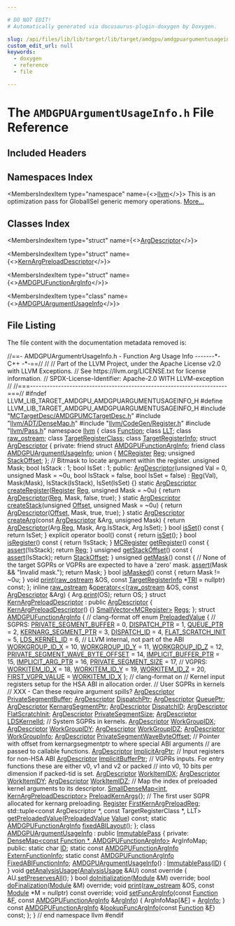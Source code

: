 ```yaml
---

# DO NOT EDIT!
# Automatically generated via docusaurus-plugin-doxygen by Doxygen.

slug: /api/files/lib/lib/target/lib/target/amdgpu/amdgpuargumentusageinfo-h
custom_edit_url: null
keywords:
  - doxygen
  - reference
  - file

---
```





# The `AMDGPUArgumentUsageInfo.h` File Reference

<DoxygenPage pluginConfig={pluginConfig}>



## Included Headers

<IncludesList>
<IncludesListItem
  filePath="MCTargetDesc/AMDGPUMCTargetDesc.h"
  permalink="/docs/api/files/lib/lib/target/lib/target/amdgpu/lib/target/amdgpu/mctargetdesc/amdgpumctargetdesc-h"
  isLocal="true" />
<IncludesListItem
  filePath="llvm/ADT/DenseMap.h"
  permalink="/docs/api/files/include/include/llvm/include/llvm/adt/densemap-h"
  isLocal="true" />
<IncludesListItem
  filePath="llvm/CodeGen/Register.h"
  permalink="/docs/api/files/include/include/llvm/include/llvm/codegen/register-h"
  isLocal="true" />
<IncludesListItem
  filePath="llvm/Pass.h"
  permalink="/docs/api/files/include/include/llvm/pass-h"
  isLocal="true" />
</IncludesList>

## Namespaces Index

<MembersIndex>

<MembersIndexItem
  type="namespace"
  name={<><a href="/docs/api/namespaces/llvm">llvm</a></>}>
This is an optimization pass for GlobalISel generic memory operations. <a href="/docs/api/namespaces/llvm/#details">More...</a>
</MembersIndexItem>

</MembersIndex>

## Classes Index

<MembersIndex>

<MembersIndexItem
  type="struct"
  name={<><a href="/docs/api/structs/llvm/argdescriptor">ArgDescriptor</a></>}>
</MembersIndexItem>

<MembersIndexItem
  type="struct"
  name={<><a href="/docs/api/structs/llvm/kernargpreloaddescriptor">KernArgPreloadDescriptor</a></>}>
</MembersIndexItem>

<MembersIndexItem
  type="struct"
  name={<><a href="/docs/api/structs/llvm/amdgpufunctionarginfo">AMDGPUFunctionArgInfo</a></>}>
</MembersIndexItem>

<MembersIndexItem
  type="class"
  name={<><a href="/docs/api/classes/llvm/amdgpuargumentusageinfo">AMDGPUArgumentUsageInfo</a></>}>
</MembersIndexItem>

</MembersIndex>


## File Listing

The file content with the documentation metadata removed is:

<ProgramListing>

<Link id="l00001" /><CodeLine lineNumber="1"><Highlight kind="comment">//==- AMDGPUArgumentrUsageInfo.h - Function Arg Usage Info -------&#42;- C++ -&#42;-==//</Highlight><Highlight kind="normal"></Highlight></CodeLine>
<Link id="l00002" /><CodeLine lineNumber="2"><Highlight kind="normal"></Highlight><Highlight kind="comment">//</Highlight><Highlight kind="normal"></Highlight></CodeLine>
<Link id="l00003" /><CodeLine lineNumber="3"><Highlight kind="normal"></Highlight><Highlight kind="comment">// Part of the LLVM Project, under the Apache License v2.0 with LLVM Exceptions.</Highlight><Highlight kind="normal"></Highlight></CodeLine>
<Link id="l00004" /><CodeLine lineNumber="4"><Highlight kind="normal"></Highlight><Highlight kind="comment">// See https://llvm.org/LICENSE.txt for license information.</Highlight><Highlight kind="normal"></Highlight></CodeLine>
<Link id="l00005" /><CodeLine lineNumber="5"><Highlight kind="normal"></Highlight><Highlight kind="comment">// SPDX-License-Identifier: Apache-2.0 WITH LLVM-exception</Highlight><Highlight kind="normal"></Highlight></CodeLine>
<Link id="l00006" /><CodeLine lineNumber="6"><Highlight kind="normal"></Highlight><Highlight kind="comment">//</Highlight><Highlight kind="normal"></Highlight></CodeLine>
<Link id="l00007" /><CodeLine lineNumber="7"><Highlight kind="normal"></Highlight><Highlight kind="comment">//===----------------------------------------------------------------------===//</Highlight><Highlight kind="normal"></Highlight></CodeLine>
<Link id="l00008" /><CodeLine lineNumber="8"><Highlight kind="normal"></Highlight></CodeLine>
<Link id="l00009" /><CodeLine lineNumber="9"><Highlight kind="normal"></Highlight><Highlight kind="preprocessor">#ifndef LLVM&#95;LIB&#95;TARGET&#95;AMDGPU&#95;AMDGPUARGUMENTUSAGEINFO&#95;H</Highlight><Highlight kind="normal"></Highlight></CodeLine>
<Link id="l00010" /><CodeLine lineNumber="10"><Highlight kind="normal"></Highlight><Highlight kind="preprocessor">#define LLVM&#95;LIB&#95;TARGET&#95;AMDGPU&#95;AMDGPUARGUMENTUSAGEINFO&#95;H</Highlight><Highlight kind="normal"></Highlight></CodeLine>
<Link id="l00011" /><CodeLine lineNumber="11"><Highlight kind="normal"></Highlight></CodeLine>
<Link id="l00012" /><CodeLine lineNumber="12"><Highlight kind="normal"></Highlight><Highlight kind="preprocessor">#include &quot;<a href="/docs/api/files/lib/lib/target/lib/target/amdgpu/lib/target/amdgpu/mctargetdesc/amdgpumctargetdesc-h">MCTargetDesc/AMDGPUMCTargetDesc.h</a>&quot;</Highlight><Highlight kind="normal"></Highlight></CodeLine>
<Link id="l00013" /><CodeLine lineNumber="13"><Highlight kind="normal"></Highlight><Highlight kind="preprocessor">#include &quot;<a href="/docs/api/files/include/include/llvm/include/llvm/adt/densemap-h">llvm/ADT/DenseMap.h</a>&quot;</Highlight><Highlight kind="normal"></Highlight></CodeLine>
<Link id="l00014" /><CodeLine lineNumber="14"><Highlight kind="normal"></Highlight><Highlight kind="preprocessor">#include &quot;<a href="/docs/api/files/include/include/llvm/include/llvm/codegen/register-h">llvm/CodeGen/Register.h</a>&quot;</Highlight><Highlight kind="normal"></Highlight></CodeLine>
<Link id="l00015" /><CodeLine lineNumber="15"><Highlight kind="normal"></Highlight><Highlight kind="preprocessor">#include &quot;<a href="/docs/api/files/include/include/llvm/pass-h">llvm/Pass.h</a>&quot;</Highlight><Highlight kind="normal"></Highlight></CodeLine>
<Link id="l00016" /><CodeLine lineNumber="16"><Highlight kind="normal"></Highlight></CodeLine>
<Link id="l00017" /><CodeLine lineNumber="17"><Highlight kind="normal"></Highlight><Highlight kind="keyword">namespace </Highlight><Highlight kind="normal"><a href="/docs/api/namespaces/llvm">llvm</a> &#123;</Highlight></CodeLine>
<Link id="l00018" /><CodeLine lineNumber="18"><Highlight kind="normal"></Highlight></CodeLine>
<Link id="l00019" /><CodeLine lineNumber="19"><Highlight kind="normal"></Highlight><Highlight kind="keyword">class </Highlight><Highlight kind="normal"><a href="/docs/api/classes/llvm/function">Function</a>;</Highlight></CodeLine>
<Link id="l00020" /><CodeLine lineNumber="20"><Highlight kind="normal"></Highlight><Highlight kind="keyword">class </Highlight><Highlight kind="normal"><a href="/docs/api/classes/llvm/llt">LLT</a>;</Highlight></CodeLine>
<Link id="l00021" /><CodeLine lineNumber="21"><Highlight kind="normal"></Highlight><Highlight kind="keyword">class </Highlight><Highlight kind="normal"><a href="/docs/api/classes/llvm/raw-ostream">raw&#95;ostream</a>;</Highlight></CodeLine>
<Link id="l00022" /><CodeLine lineNumber="22"><Highlight kind="normal"></Highlight><Highlight kind="keyword">class </Highlight><Highlight kind="normal"><a href="/docs/api/classes/llvm/targetregisterclass">TargetRegisterClass</a>;</Highlight></CodeLine>
<Link id="l00023" /><CodeLine lineNumber="23"><Highlight kind="normal"></Highlight><Highlight kind="keyword">class </Highlight><Highlight kind="normal"><a href="/docs/api/classes/llvm/targetregisterinfo">TargetRegisterInfo</a>;</Highlight></CodeLine>
<Link id="l00024" /><CodeLine lineNumber="24"><Highlight kind="normal"></Highlight></CodeLine>
<Link id="l00025" /><CodeLine lineNumber="25" lineLink="/docs/api/structs/llvm/argdescriptor"><Highlight kind="normal"></Highlight><Highlight kind="keyword">struct </Highlight><Highlight kind="normal"><a href="/docs/api/structs/llvm/argdescriptor/#af8187cceb10a89808f79bbf15136df5d">ArgDescriptor</a> &#123;</Highlight></CodeLine>
<Link id="l00026" /><CodeLine lineNumber="26"><Highlight kind="normal"></Highlight><Highlight kind="keyword">private</Highlight><Highlight kind="normal">:</Highlight></CodeLine>
<Link id="l00027" /><CodeLine lineNumber="27" lineLink="/docs/api/structs/llvm/argdescriptor/#a1fa30b3771a6fa6e61ee2ddef996c943"><Highlight kind="normal">  </Highlight><Highlight kind="keyword">friend</Highlight><Highlight kind="normal"> </Highlight><Highlight kind="keyword">struct </Highlight><Highlight kind="normal"><a href="/docs/api/structs/llvm/argdescriptor/#a1fa30b3771a6fa6e61ee2ddef996c943">AMDGPUFunctionArgInfo</a>;</Highlight></CodeLine>
<Link id="l00028" /><CodeLine lineNumber="28" lineLink="/docs/api/structs/llvm/argdescriptor/#a9372aacf8826c6530439c62695398383"><Highlight kind="normal">  </Highlight><Highlight kind="keyword">friend</Highlight><Highlight kind="normal"> </Highlight><Highlight kind="keyword">class </Highlight><Highlight kind="normal"><a href="/docs/api/structs/llvm/argdescriptor/#a9372aacf8826c6530439c62695398383">AMDGPUArgumentUsageInfo</a>;</Highlight></CodeLine>
<Link id="l00029" /><CodeLine lineNumber="29"><Highlight kind="normal"></Highlight></CodeLine>
<Link id="l00030" /><CodeLine lineNumber="30"><Highlight kind="normal">  </Highlight><Highlight kind="keyword">union </Highlight><Highlight kind="normal">&#123;</Highlight></CodeLine>
<Link id="l00031" /><CodeLine lineNumber="31" lineLink="/docs/api/structs/llvm/argdescriptor/#a54655386a49ce4e122c806d11156bf85"><Highlight kind="normal">    <a href="/docs/api/classes/llvm/mcregister">MCRegister</a> <a href="/docs/api/structs/llvm/argdescriptor/#a54655386a49ce4e122c806d11156bf85">Reg</a>;</Highlight></CodeLine>
<Link id="l00032" /><CodeLine lineNumber="32" lineLink="/docs/api/structs/llvm/argdescriptor/#ab3eea14feb0c5674b5d437c67284fc0b"><Highlight kind="normal">    </Highlight><Highlight kind="keywordtype">unsigned</Highlight><Highlight kind="normal"> <a href="/docs/api/structs/llvm/argdescriptor/#ab3eea14feb0c5674b5d437c67284fc0b">StackOffset</a>;</Highlight></CodeLine>
<Link id="l00033" /><CodeLine lineNumber="33"><Highlight kind="normal">  &#125;;</Highlight></CodeLine>
<Link id="l00034" /><CodeLine lineNumber="34"><Highlight kind="normal"></Highlight></CodeLine>
<Link id="l00035" /><CodeLine lineNumber="35"><Highlight kind="normal">  </Highlight><Highlight kind="comment">// Bitmask to locate argument within the register.</Highlight><Highlight kind="normal"></Highlight></CodeLine>
<Link id="l00036" /><CodeLine lineNumber="36"><Highlight kind="normal">  </Highlight><Highlight kind="keywordtype">unsigned</Highlight><Highlight kind="normal"> Mask;</Highlight></CodeLine>
<Link id="l00037" /><CodeLine lineNumber="37"><Highlight kind="normal"></Highlight></CodeLine>
<Link id="l00038" /><CodeLine lineNumber="38"><Highlight kind="normal">  </Highlight><Highlight kind="keywordtype">bool</Highlight><Highlight kind="normal"> IsStack : 1;</Highlight></CodeLine>
<Link id="l00039" /><CodeLine lineNumber="39"><Highlight kind="normal">  </Highlight><Highlight kind="keywordtype">bool</Highlight><Highlight kind="normal"> IsSet : 1;</Highlight></CodeLine>
<Link id="l00040" /><CodeLine lineNumber="40"><Highlight kind="normal"></Highlight></CodeLine>
<Link id="l00041" /><CodeLine lineNumber="41"><Highlight kind="normal"></Highlight><Highlight kind="keyword">public</Highlight><Highlight kind="normal">:</Highlight></CodeLine>
<Link id="l00042" /><CodeLine lineNumber="42" lineLink="/docs/api/structs/llvm/argdescriptor/#af8187cceb10a89808f79bbf15136df5d"><Highlight kind="normal">  <a href="/docs/api/structs/llvm/argdescriptor/#af8187cceb10a89808f79bbf15136df5d">ArgDescriptor</a>(</Highlight><Highlight kind="keywordtype">unsigned</Highlight><Highlight kind="normal"> Val = 0, </Highlight><Highlight kind="keywordtype">unsigned</Highlight><Highlight kind="normal"> Mask = ~0u, </Highlight><Highlight kind="keywordtype">bool</Highlight><Highlight kind="normal"> IsStack = </Highlight><Highlight kind="keyword">false</Highlight><Highlight kind="normal">,</Highlight></CodeLine>
<Link id="l00043" /><CodeLine lineNumber="43"><Highlight kind="normal">                </Highlight><Highlight kind="keywordtype">bool</Highlight><Highlight kind="normal"> IsSet = </Highlight><Highlight kind="keyword">false</Highlight><Highlight kind="normal">)</Highlight></CodeLine>
<Link id="l00044" /><CodeLine lineNumber="44"><Highlight kind="normal">      : <a href="/docs/api/structs/llvm/argdescriptor/#a54655386a49ce4e122c806d11156bf85">Reg</a>(Val), Mask(Mask), IsStack(IsStack), IsSet(IsSet) &#123;&#125;</Highlight></CodeLine>
<Link id="l00045" /><CodeLine lineNumber="45"><Highlight kind="normal"></Highlight></CodeLine>
<Link id="l00046" /><CodeLine lineNumber="46" lineLink="/docs/api/structs/llvm/argdescriptor/#ab80da72ac9122b5c4e4a0a2cfaa25d9e"><Highlight kind="normal">  </Highlight><Highlight kind="keyword">static</Highlight><Highlight kind="normal"> <a href="/docs/api/structs/llvm/argdescriptor/#af8187cceb10a89808f79bbf15136df5d">ArgDescriptor</a> <a href="/docs/api/structs/llvm/argdescriptor/#ab80da72ac9122b5c4e4a0a2cfaa25d9e">createRegister</a>(<a href="/docs/api/classes/llvm/register">Register</a> <a href="/docs/api/structs/llvm/argdescriptor/#a54655386a49ce4e122c806d11156bf85">Reg</a>, </Highlight><Highlight kind="keywordtype">unsigned</Highlight><Highlight kind="normal"> Mask = ~0u) &#123;</Highlight></CodeLine>
<Link id="l00047" /><CodeLine lineNumber="47"><Highlight kind="normal">    </Highlight><Highlight kind="keywordflow">return</Highlight><Highlight kind="normal"> <a href="/docs/api/structs/llvm/argdescriptor/#af8187cceb10a89808f79bbf15136df5d">ArgDescriptor</a>(<a href="/docs/api/structs/llvm/argdescriptor/#a54655386a49ce4e122c806d11156bf85">Reg</a>, Mask, </Highlight><Highlight kind="keyword">false</Highlight><Highlight kind="normal">, </Highlight><Highlight kind="keyword">true</Highlight><Highlight kind="normal">);</Highlight></CodeLine>
<Link id="l00048" /><CodeLine lineNumber="48"><Highlight kind="normal">  &#125;</Highlight></CodeLine>
<Link id="l00049" /><CodeLine lineNumber="49"><Highlight kind="normal"></Highlight></CodeLine>
<Link id="l00050" /><CodeLine lineNumber="50" lineLink="/docs/api/structs/llvm/argdescriptor/#a2b90780a92bdcaed0a47e50d86ec6e6b"><Highlight kind="normal">  </Highlight><Highlight kind="keyword">static</Highlight><Highlight kind="normal"> <a href="/docs/api/structs/llvm/argdescriptor/#af8187cceb10a89808f79bbf15136df5d">ArgDescriptor</a> <a href="/docs/api/structs/llvm/argdescriptor/#a2b90780a92bdcaed0a47e50d86ec6e6b">createStack</a>(</Highlight><Highlight kind="keywordtype">unsigned</Highlight><Highlight kind="normal"> <a href="/docs/api/namespaces/llvm/#a05f5b9a11bdcc5feba62899f95dcf878a3134224cba2545bc57954d3b072aebb4">Offset</a>, </Highlight><Highlight kind="keywordtype">unsigned</Highlight><Highlight kind="normal"> Mask = ~0u) &#123;</Highlight></CodeLine>
<Link id="l00051" /><CodeLine lineNumber="51"><Highlight kind="normal">    </Highlight><Highlight kind="keywordflow">return</Highlight><Highlight kind="normal"> <a href="/docs/api/structs/llvm/argdescriptor/#af8187cceb10a89808f79bbf15136df5d">ArgDescriptor</a>(<a href="/docs/api/namespaces/llvm/#a05f5b9a11bdcc5feba62899f95dcf878a3134224cba2545bc57954d3b072aebb4">Offset</a>, Mask, </Highlight><Highlight kind="keyword">true</Highlight><Highlight kind="normal">, </Highlight><Highlight kind="keyword">true</Highlight><Highlight kind="normal">);</Highlight></CodeLine>
<Link id="l00052" /><CodeLine lineNumber="52"><Highlight kind="normal">  &#125;</Highlight></CodeLine>
<Link id="l00053" /><CodeLine lineNumber="53"><Highlight kind="normal"></Highlight></CodeLine>
<Link id="l00054" /><CodeLine lineNumber="54" lineLink="/docs/api/structs/llvm/argdescriptor/#a5ba9ffd4c829c39d10d780ebd8c55ed9"><Highlight kind="normal">  </Highlight><Highlight kind="keyword">static</Highlight><Highlight kind="normal"> <a href="/docs/api/structs/llvm/argdescriptor/#af8187cceb10a89808f79bbf15136df5d">ArgDescriptor</a> <a href="/docs/api/structs/llvm/argdescriptor/#a5ba9ffd4c829c39d10d780ebd8c55ed9">createArg</a>(</Highlight><Highlight kind="keyword">const</Highlight><Highlight kind="normal"> <a href="/docs/api/structs/llvm/argdescriptor/#af8187cceb10a89808f79bbf15136df5d">ArgDescriptor</a> &amp;Arg, </Highlight><Highlight kind="keywordtype">unsigned</Highlight><Highlight kind="normal"> Mask) &#123;</Highlight></CodeLine>
<Link id="l00055" /><CodeLine lineNumber="55"><Highlight kind="normal">    </Highlight><Highlight kind="keywordflow">return</Highlight><Highlight kind="normal"> <a href="/docs/api/structs/llvm/argdescriptor/#af8187cceb10a89808f79bbf15136df5d">ArgDescriptor</a>(Arg.<a href="/docs/api/structs/llvm/argdescriptor/#a54655386a49ce4e122c806d11156bf85">Reg</a>, Mask, Arg.IsStack, Arg.IsSet);</Highlight></CodeLine>
<Link id="l00056" /><CodeLine lineNumber="56"><Highlight kind="normal">  &#125;</Highlight></CodeLine>
<Link id="l00057" /><CodeLine lineNumber="57"><Highlight kind="normal"></Highlight></CodeLine>
<Link id="l00058" /><CodeLine lineNumber="58" lineLink="/docs/api/structs/llvm/argdescriptor/#ab23237108d60cd63ae0772d377c6adf4"><Highlight kind="normal">  </Highlight><Highlight kind="keywordtype">bool</Highlight><Highlight kind="normal"> <a href="/docs/api/structs/llvm/argdescriptor/#ab23237108d60cd63ae0772d377c6adf4">isSet</a>()</Highlight><Highlight kind="keyword"> const </Highlight><Highlight kind="normal">&#123;</Highlight></CodeLine>
<Link id="l00059" /><CodeLine lineNumber="59"><Highlight kind="normal">    </Highlight><Highlight kind="keywordflow">return</Highlight><Highlight kind="normal"> IsSet;</Highlight></CodeLine>
<Link id="l00060" /><CodeLine lineNumber="60"><Highlight kind="normal">  &#125;</Highlight></CodeLine>
<Link id="l00061" /><CodeLine lineNumber="61"><Highlight kind="normal"></Highlight></CodeLine>
<Link id="l00062" /><CodeLine lineNumber="62" lineLink="/docs/api/structs/llvm/argdescriptor/#affbc06542a43694e5f1b9395247aeb76"><Highlight kind="normal">  </Highlight><Highlight kind="keyword">explicit</Highlight><Highlight kind="normal"> </Highlight><Highlight kind="keyword">operator</Highlight><Highlight kind="normal"> bool()</Highlight><Highlight kind="keyword"> const </Highlight><Highlight kind="normal">&#123;</Highlight></CodeLine>
<Link id="l00063" /><CodeLine lineNumber="63"><Highlight kind="normal">    </Highlight><Highlight kind="keywordflow">return</Highlight><Highlight kind="normal"> <a href="/docs/api/structs/llvm/argdescriptor/#ab23237108d60cd63ae0772d377c6adf4">isSet</a>();</Highlight></CodeLine>
<Link id="l00064" /><CodeLine lineNumber="64"><Highlight kind="normal">  &#125;</Highlight></CodeLine>
<Link id="l00065" /><CodeLine lineNumber="65"><Highlight kind="normal"></Highlight></CodeLine>
<Link id="l00066" /><CodeLine lineNumber="66" lineLink="/docs/api/structs/llvm/argdescriptor/#a523f3df17ae0b64f7d35d4caad3a54cc"><Highlight kind="normal">  </Highlight><Highlight kind="keywordtype">bool</Highlight><Highlight kind="normal"> <a href="/docs/api/structs/llvm/argdescriptor/#a523f3df17ae0b64f7d35d4caad3a54cc">isRegister</a>()</Highlight><Highlight kind="keyword"> const </Highlight><Highlight kind="normal">&#123;</Highlight></CodeLine>
<Link id="l00067" /><CodeLine lineNumber="67"><Highlight kind="normal">    </Highlight><Highlight kind="keywordflow">return</Highlight><Highlight kind="normal"> !IsStack;</Highlight></CodeLine>
<Link id="l00068" /><CodeLine lineNumber="68"><Highlight kind="normal">  &#125;</Highlight></CodeLine>
<Link id="l00069" /><CodeLine lineNumber="69"><Highlight kind="normal"></Highlight></CodeLine>
<Link id="l00070" /><CodeLine lineNumber="70" lineLink="/docs/api/structs/llvm/argdescriptor/#a2ee87af66bd7eee85e5a7baabe20afe3"><Highlight kind="normal">  <a href="/docs/api/classes/llvm/mcregister">MCRegister</a> <a href="/docs/api/structs/llvm/argdescriptor/#a2ee87af66bd7eee85e5a7baabe20afe3">getRegister</a>()</Highlight><Highlight kind="keyword"> const </Highlight><Highlight kind="normal">&#123;</Highlight></CodeLine>
<Link id="l00071" /><CodeLine lineNumber="71"><Highlight kind="normal">    <a href="/docs/api/files/lib/lib/target/lib/target/amdgpu/silowercontrolflow-cpp/#a4868c5d81c5ccc98c47aeab6244346a0">assert</a>(!IsStack);</Highlight></CodeLine>
<Link id="l00072" /><CodeLine lineNumber="72"><Highlight kind="normal">    </Highlight><Highlight kind="keywordflow">return</Highlight><Highlight kind="normal"> <a href="/docs/api/structs/llvm/argdescriptor/#a54655386a49ce4e122c806d11156bf85">Reg</a>;</Highlight></CodeLine>
<Link id="l00073" /><CodeLine lineNumber="73"><Highlight kind="normal">  &#125;</Highlight></CodeLine>
<Link id="l00074" /><CodeLine lineNumber="74"><Highlight kind="normal"></Highlight></CodeLine>
<Link id="l00075" /><CodeLine lineNumber="75" lineLink="/docs/api/structs/llvm/argdescriptor/#abbadb717106b06e0a4bd9555e53663d4"><Highlight kind="normal">  </Highlight><Highlight kind="keywordtype">unsigned</Highlight><Highlight kind="normal"> <a href="/docs/api/structs/llvm/argdescriptor/#abbadb717106b06e0a4bd9555e53663d4">getStackOffset</a>()</Highlight><Highlight kind="keyword"> const </Highlight><Highlight kind="normal">&#123;</Highlight></CodeLine>
<Link id="l00076" /><CodeLine lineNumber="76"><Highlight kind="normal">    <a href="/docs/api/files/lib/lib/target/lib/target/amdgpu/silowercontrolflow-cpp/#a4868c5d81c5ccc98c47aeab6244346a0">assert</a>(IsStack);</Highlight></CodeLine>
<Link id="l00077" /><CodeLine lineNumber="77"><Highlight kind="normal">    </Highlight><Highlight kind="keywordflow">return</Highlight><Highlight kind="normal"> <a href="/docs/api/structs/llvm/argdescriptor/#ab3eea14feb0c5674b5d437c67284fc0b">StackOffset</a>;</Highlight></CodeLine>
<Link id="l00078" /><CodeLine lineNumber="78"><Highlight kind="normal">  &#125;</Highlight></CodeLine>
<Link id="l00079" /><CodeLine lineNumber="79"><Highlight kind="normal"></Highlight></CodeLine>
<Link id="l00080" /><CodeLine lineNumber="80" lineLink="/docs/api/structs/llvm/argdescriptor/#aca6660bcd84fca6d680694ff0c78893d"><Highlight kind="normal">  </Highlight><Highlight kind="keywordtype">unsigned</Highlight><Highlight kind="normal"> <a href="/docs/api/structs/llvm/argdescriptor/#aca6660bcd84fca6d680694ff0c78893d">getMask</a>()</Highlight><Highlight kind="keyword"> const </Highlight><Highlight kind="normal">&#123;</Highlight></CodeLine>
<Link id="l00081" /><CodeLine lineNumber="81"><Highlight kind="normal">    </Highlight><Highlight kind="comment">// None of the target SGPRs or VGPRs are expected to have a &#39;zero&#39; mask.</Highlight><Highlight kind="normal"></Highlight></CodeLine>
<Link id="l00082" /><CodeLine lineNumber="82"><Highlight kind="normal">    <a href="/docs/api/files/lib/lib/target/lib/target/amdgpu/silowercontrolflow-cpp/#a4868c5d81c5ccc98c47aeab6244346a0">assert</a>(Mask &amp;&amp; </Highlight><Highlight kind="stringliteral">&quot;Invalid mask.&quot;</Highlight><Highlight kind="normal">);</Highlight></CodeLine>
<Link id="l00083" /><CodeLine lineNumber="83"><Highlight kind="normal">    </Highlight><Highlight kind="keywordflow">return</Highlight><Highlight kind="normal"> Mask;</Highlight></CodeLine>
<Link id="l00084" /><CodeLine lineNumber="84"><Highlight kind="normal">  &#125;</Highlight></CodeLine>
<Link id="l00085" /><CodeLine lineNumber="85"><Highlight kind="normal"></Highlight></CodeLine>
<Link id="l00086" /><CodeLine lineNumber="86" lineLink="/docs/api/structs/llvm/argdescriptor/#aa9bfb4bb223ce3b720ec0ff7260bce95"><Highlight kind="normal">  </Highlight><Highlight kind="keywordtype">bool</Highlight><Highlight kind="normal"> <a href="/docs/api/structs/llvm/argdescriptor/#aa9bfb4bb223ce3b720ec0ff7260bce95">isMasked</a>()</Highlight><Highlight kind="keyword"> const </Highlight><Highlight kind="normal">&#123;</Highlight></CodeLine>
<Link id="l00087" /><CodeLine lineNumber="87"><Highlight kind="normal">    </Highlight><Highlight kind="keywordflow">return</Highlight><Highlight kind="normal"> Mask != ~0u;</Highlight></CodeLine>
<Link id="l00088" /><CodeLine lineNumber="88"><Highlight kind="normal">  &#125;</Highlight></CodeLine>
<Link id="l00089" /><CodeLine lineNumber="89"><Highlight kind="normal"></Highlight></CodeLine>
<Link id="l00090" /><CodeLine lineNumber="90" lineLink="/docs/api/structs/llvm/argdescriptor/#a96a608070d394c15c847e9a52e250c1c"><Highlight kind="normal">  </Highlight><Highlight kind="keywordtype">void</Highlight><Highlight kind="normal"> <a href="/docs/api/structs/llvm/argdescriptor/#a96a608070d394c15c847e9a52e250c1c">print</a>(<a href="/docs/api/classes/llvm/raw-ostream">raw&#95;ostream</a> &amp;OS, </Highlight><Highlight kind="keyword">const</Highlight><Highlight kind="normal"> <a href="/docs/api/classes/llvm/targetregisterinfo">TargetRegisterInfo</a> &#42;<a href="/docs/api/files/lib/lib/codegen/machinesink-cpp/#a0f36ed1bc17fc1aa97fe291c439a0698">TRI</a> = </Highlight><Highlight kind="keyword">nullptr</Highlight><Highlight kind="normal">) </Highlight><Highlight kind="keyword">const</Highlight><Highlight kind="normal">;</Highlight></CodeLine>
<Link id="l00091" /><CodeLine lineNumber="91"><Highlight kind="normal">&#125;;</Highlight></CodeLine>
<Link id="l00092" /><CodeLine lineNumber="92"><Highlight kind="normal"></Highlight></CodeLine>
<Link id="l00093" /><CodeLine lineNumber="93" lineLink="/docs/api/namespaces/llvm/#a0113f6e52bacdee4ca7645ac1baf3ab8"><Highlight kind="normal"></Highlight><Highlight kind="keyword">inline</Highlight><Highlight kind="normal"> <a href="/docs/api/classes/llvm/raw-ostream">raw&#95;ostream</a> &amp;<a href="/docs/api/namespaces/llvm/#ab89f1db02887aa569176f0e29622eb47">operator&lt;&lt;</a>(<a href="/docs/api/classes/llvm/raw-ostream">raw&#95;ostream</a> &amp;OS, </Highlight><Highlight kind="keyword">const</Highlight><Highlight kind="normal"> <a href="/docs/api/structs/llvm/argdescriptor">ArgDescriptor</a> &amp;Arg) &#123;</Highlight></CodeLine>
<Link id="l00094" /><CodeLine lineNumber="94"><Highlight kind="normal">  Arg.<a href="/docs/api/structs/llvm/argdescriptor/#a96a608070d394c15c847e9a52e250c1c">print</a>(OS);</Highlight></CodeLine>
<Link id="l00095" /><CodeLine lineNumber="95"><Highlight kind="normal">  </Highlight><Highlight kind="keywordflow">return</Highlight><Highlight kind="normal"> OS;</Highlight></CodeLine>
<Link id="l00096" /><CodeLine lineNumber="96"><Highlight kind="normal">&#125;</Highlight></CodeLine>
<Link id="l00097" /><CodeLine lineNumber="97"><Highlight kind="normal"></Highlight></CodeLine>
<Link id="l00098" /><CodeLine lineNumber="98" lineLink="/docs/api/structs/llvm/kernargpreloaddescriptor"><Highlight kind="normal"></Highlight><Highlight kind="keyword">struct </Highlight><Highlight kind="normal"><a href="/docs/api/structs/llvm/kernargpreloaddescriptor/#a39cdc0f7a8ea8b8339a0e6228680bc6c">KernArgPreloadDescriptor</a> : </Highlight><Highlight kind="keyword">public</Highlight><Highlight kind="normal"> <a href="/docs/api/structs/llvm/argdescriptor/#af8187cceb10a89808f79bbf15136df5d">ArgDescriptor</a> &#123;</Highlight></CodeLine>
<Link id="l00099" /><CodeLine lineNumber="99" lineLink="/docs/api/structs/llvm/kernargpreloaddescriptor/#a39cdc0f7a8ea8b8339a0e6228680bc6c"><Highlight kind="normal">  <a href="/docs/api/structs/llvm/kernargpreloaddescriptor/#a39cdc0f7a8ea8b8339a0e6228680bc6c">KernArgPreloadDescriptor</a>() &#123;&#125;</Highlight></CodeLine>
<Link id="l00100" /><CodeLine lineNumber="100" lineLink="/docs/api/structs/llvm/kernargpreloaddescriptor/#ad57de3bf96e1858648acf2d6bac4e850"><Highlight kind="normal">  <a href="/docs/api/classes/llvm/smallvector">SmallVector&lt;MCRegister&gt;</a> <a href="/docs/api/structs/llvm/kernargpreloaddescriptor/#ad57de3bf96e1858648acf2d6bac4e850">Regs</a>;</Highlight></CodeLine>
<Link id="l00101" /><CodeLine lineNumber="101"><Highlight kind="normal">&#125;;</Highlight></CodeLine>
<Link id="l00102" /><CodeLine lineNumber="102"><Highlight kind="normal"></Highlight></CodeLine>
<Link id="l00103" /><CodeLine lineNumber="103" lineLink="/docs/api/structs/llvm/amdgpufunctionarginfo"><Highlight kind="normal"></Highlight><Highlight kind="keyword">struct </Highlight><Highlight kind="normal"><a href="/docs/api/structs/llvm/amdgpufunctionarginfo">AMDGPUFunctionArgInfo</a> &#123;</Highlight></CodeLine>
<Link id="l00104" /><CodeLine lineNumber="104"><Highlight kind="normal">  </Highlight><Highlight kind="comment">// clang-format off</Highlight><Highlight kind="normal"></Highlight></CodeLine>
<Link id="l00105" /><CodeLine lineNumber="105" lineLink="/docs/api/structs/llvm/amdgpufunctionarginfo/#a0e789059bf7f286b7f6bc75b43aac98b"><Highlight kind="normal">  </Highlight><Highlight kind="keyword">enum</Highlight><Highlight kind="normal"> <a href="/docs/api/structs/llvm/amdgpufunctionarginfo/#a0e789059bf7f286b7f6bc75b43aac98b">PreloadedValue</a> &#123;</Highlight></CodeLine>
<Link id="l00106" /><CodeLine lineNumber="106"><Highlight kind="normal">    </Highlight><Highlight kind="comment">// SGPRS:</Highlight><Highlight kind="normal"></Highlight></CodeLine>
<Link id="l00107" /><CodeLine lineNumber="107" lineLink="/docs/api/structs/llvm/amdgpufunctionarginfo/#a0e789059bf7f286b7f6bc75b43aac98ba990374da2e8488b7c90d6240e1ae4221"><Highlight kind="normal">    <a href="/docs/api/structs/llvm/amdgpufunctionarginfo/#a0e789059bf7f286b7f6bc75b43aac98ba990374da2e8488b7c90d6240e1ae4221">PRIVATE&#95;SEGMENT&#95;BUFFER</a> = 0,</Highlight></CodeLine>
<Link id="l00108" /><CodeLine lineNumber="108" lineLink="/docs/api/structs/llvm/amdgpufunctionarginfo/#a0e789059bf7f286b7f6bc75b43aac98bac637a232c5c5f79fa806ae4958a1ff2a"><Highlight kind="normal">    <a href="/docs/api/structs/llvm/amdgpufunctionarginfo/#a0e789059bf7f286b7f6bc75b43aac98bac637a232c5c5f79fa806ae4958a1ff2a">DISPATCH&#95;PTR</a>        =  1,</Highlight></CodeLine>
<Link id="l00109" /><CodeLine lineNumber="109" lineLink="/docs/api/structs/llvm/amdgpufunctionarginfo/#a0e789059bf7f286b7f6bc75b43aac98ba32b5333e2f708d7eeb05c12e415b8fd4"><Highlight kind="normal">    <a href="/docs/api/structs/llvm/amdgpufunctionarginfo/#a0e789059bf7f286b7f6bc75b43aac98ba32b5333e2f708d7eeb05c12e415b8fd4">QUEUE&#95;PTR</a>           =  2,</Highlight></CodeLine>
<Link id="l00110" /><CodeLine lineNumber="110" lineLink="/docs/api/structs/llvm/amdgpufunctionarginfo/#a0e789059bf7f286b7f6bc75b43aac98baf32f3fd30ae548866dc7e45092dd90b9"><Highlight kind="normal">    <a href="/docs/api/structs/llvm/amdgpufunctionarginfo/#a0e789059bf7f286b7f6bc75b43aac98baf32f3fd30ae548866dc7e45092dd90b9">KERNARG&#95;SEGMENT&#95;PTR</a> =  3,</Highlight></CodeLine>
<Link id="l00111" /><CodeLine lineNumber="111" lineLink="/docs/api/structs/llvm/amdgpufunctionarginfo/#a0e789059bf7f286b7f6bc75b43aac98bab51517a3febb0cdc35645334784ff805"><Highlight kind="normal">    <a href="/docs/api/structs/llvm/amdgpufunctionarginfo/#a0e789059bf7f286b7f6bc75b43aac98bab51517a3febb0cdc35645334784ff805">DISPATCH&#95;ID</a>         =  4,</Highlight></CodeLine>
<Link id="l00112" /><CodeLine lineNumber="112" lineLink="/docs/api/structs/llvm/amdgpufunctionarginfo/#a0e789059bf7f286b7f6bc75b43aac98ba7b4ae3d31a869dd6e77c67f6dc699af6"><Highlight kind="normal">    <a href="/docs/api/structs/llvm/amdgpufunctionarginfo/#a0e789059bf7f286b7f6bc75b43aac98ba7b4ae3d31a869dd6e77c67f6dc699af6">FLAT&#95;SCRATCH&#95;INIT</a>   =  5,</Highlight></CodeLine>
<Link id="l00113" /><CodeLine lineNumber="113" lineLink="/docs/api/structs/llvm/amdgpufunctionarginfo/#a0e789059bf7f286b7f6bc75b43aac98ba20d047732dd4b74606c9c63280727fa3"><Highlight kind="normal">    <a href="/docs/api/structs/llvm/amdgpufunctionarginfo/#a0e789059bf7f286b7f6bc75b43aac98ba20d047732dd4b74606c9c63280727fa3">LDS&#95;KERNEL&#95;ID</a>       =  6, </Highlight><Highlight kind="comment">// LLVM internal, not part of the ABI</Highlight><Highlight kind="normal"></Highlight></CodeLine>
<Link id="l00114" /><CodeLine lineNumber="114" lineLink="/docs/api/structs/llvm/amdgpufunctionarginfo/#a0e789059bf7f286b7f6bc75b43aac98bac8cd3961f0697f74c890c302ff8cd370"><Highlight kind="normal">    <a href="/docs/api/structs/llvm/amdgpufunctionarginfo/#a0e789059bf7f286b7f6bc75b43aac98bac8cd3961f0697f74c890c302ff8cd370">WORKGROUP&#95;ID&#95;X</a>      = 10,</Highlight></CodeLine>
<Link id="l00115" /><CodeLine lineNumber="115" lineLink="/docs/api/structs/llvm/amdgpufunctionarginfo/#a0e789059bf7f286b7f6bc75b43aac98ba9df85a25300bb504ac893643b387629b"><Highlight kind="normal">    <a href="/docs/api/structs/llvm/amdgpufunctionarginfo/#a0e789059bf7f286b7f6bc75b43aac98ba9df85a25300bb504ac893643b387629b">WORKGROUP&#95;ID&#95;Y</a>      = 11,</Highlight></CodeLine>
<Link id="l00116" /><CodeLine lineNumber="116" lineLink="/docs/api/structs/llvm/amdgpufunctionarginfo/#a0e789059bf7f286b7f6bc75b43aac98baf438f1c55b41dc280fcc1d3455a5c741"><Highlight kind="normal">    <a href="/docs/api/structs/llvm/amdgpufunctionarginfo/#a0e789059bf7f286b7f6bc75b43aac98baf438f1c55b41dc280fcc1d3455a5c741">WORKGROUP&#95;ID&#95;Z</a>      = 12,</Highlight></CodeLine>
<Link id="l00117" /><CodeLine lineNumber="117" lineLink="/docs/api/structs/llvm/amdgpufunctionarginfo/#a0e789059bf7f286b7f6bc75b43aac98ba7f015ffded1a159136f6691743e7aaaa"><Highlight kind="normal">    <a href="/docs/api/structs/llvm/amdgpufunctionarginfo/#a0e789059bf7f286b7f6bc75b43aac98ba7f015ffded1a159136f6691743e7aaaa">PRIVATE&#95;SEGMENT&#95;WAVE&#95;BYTE&#95;OFFSET</a> = 14,</Highlight></CodeLine>
<Link id="l00118" /><CodeLine lineNumber="118" lineLink="/docs/api/structs/llvm/amdgpufunctionarginfo/#a0e789059bf7f286b7f6bc75b43aac98bacc30be6da6e4621e76201b6ee1b7d2ac"><Highlight kind="normal">    <a href="/docs/api/structs/llvm/amdgpufunctionarginfo/#a0e789059bf7f286b7f6bc75b43aac98bacc30be6da6e4621e76201b6ee1b7d2ac">IMPLICIT&#95;BUFFER&#95;PTR</a> = 15,</Highlight></CodeLine>
<Link id="l00119" /><CodeLine lineNumber="119" lineLink="/docs/api/structs/llvm/amdgpufunctionarginfo/#a0e789059bf7f286b7f6bc75b43aac98ba42b0ab73a3671c39fa2798ffe9e80747"><Highlight kind="normal">    <a href="/docs/api/structs/llvm/amdgpufunctionarginfo/#a0e789059bf7f286b7f6bc75b43aac98ba42b0ab73a3671c39fa2798ffe9e80747">IMPLICIT&#95;ARG&#95;PTR</a> = 16,</Highlight></CodeLine>
<Link id="l00120" /><CodeLine lineNumber="120" lineLink="/docs/api/structs/llvm/amdgpufunctionarginfo/#a0e789059bf7f286b7f6bc75b43aac98baf6cba89e1686dfa5ed96cbe24af65116"><Highlight kind="normal">    <a href="/docs/api/structs/llvm/amdgpufunctionarginfo/#a0e789059bf7f286b7f6bc75b43aac98baf6cba89e1686dfa5ed96cbe24af65116">PRIVATE&#95;SEGMENT&#95;SIZE</a> = 17,</Highlight></CodeLine>
<Link id="l00121" /><CodeLine lineNumber="121"><Highlight kind="normal"></Highlight></CodeLine>
<Link id="l00122" /><CodeLine lineNumber="122"><Highlight kind="normal">    </Highlight><Highlight kind="comment">// VGPRS:</Highlight><Highlight kind="normal"></Highlight></CodeLine>
<Link id="l00123" /><CodeLine lineNumber="123" lineLink="/docs/api/structs/llvm/amdgpufunctionarginfo/#a0e789059bf7f286b7f6bc75b43aac98baed4ee8d30a77bb954964f9910e8cdcb6"><Highlight kind="normal">    <a href="/docs/api/structs/llvm/amdgpufunctionarginfo/#a0e789059bf7f286b7f6bc75b43aac98baed4ee8d30a77bb954964f9910e8cdcb6">WORKITEM&#95;ID&#95;X</a>       = 18,</Highlight></CodeLine>
<Link id="l00124" /><CodeLine lineNumber="124" lineLink="/docs/api/structs/llvm/amdgpufunctionarginfo/#a0e789059bf7f286b7f6bc75b43aac98ba99b2fc1acb49563d2e3ad89278385103"><Highlight kind="normal">    <a href="/docs/api/structs/llvm/amdgpufunctionarginfo/#a0e789059bf7f286b7f6bc75b43aac98ba99b2fc1acb49563d2e3ad89278385103">WORKITEM&#95;ID&#95;Y</a>       = 19,</Highlight></CodeLine>
<Link id="l00125" /><CodeLine lineNumber="125" lineLink="/docs/api/structs/llvm/amdgpufunctionarginfo/#a0e789059bf7f286b7f6bc75b43aac98baeefc8c0370c3704fada7f546da0b6086"><Highlight kind="normal">    <a href="/docs/api/structs/llvm/amdgpufunctionarginfo/#a0e789059bf7f286b7f6bc75b43aac98baeefc8c0370c3704fada7f546da0b6086">WORKITEM&#95;ID&#95;Z</a>       = 20,</Highlight></CodeLine>
<Link id="l00126" /><CodeLine lineNumber="126" lineLink="/docs/api/structs/llvm/amdgpufunctionarginfo/#a0e789059bf7f286b7f6bc75b43aac98ba448b1e94c57e20239995c2e4dacea852"><Highlight kind="normal">    <a href="/docs/api/structs/llvm/amdgpufunctionarginfo/#a0e789059bf7f286b7f6bc75b43aac98ba448b1e94c57e20239995c2e4dacea852">FIRST&#95;VGPR&#95;VALUE</a>    = <a href="/docs/api/structs/llvm/amdgpufunctionarginfo/#a0e789059bf7f286b7f6bc75b43aac98baed4ee8d30a77bb954964f9910e8cdcb6">WORKITEM&#95;ID&#95;X</a></Highlight></CodeLine>
<Link id="l00127" /><CodeLine lineNumber="127"><Highlight kind="normal">  &#125;;</Highlight></CodeLine>
<Link id="l00128" /><CodeLine lineNumber="128"><Highlight kind="normal">  </Highlight><Highlight kind="comment">// clang-format on</Highlight><Highlight kind="normal"></Highlight></CodeLine>
<Link id="l00129" /><CodeLine lineNumber="129"><Highlight kind="normal"></Highlight></CodeLine>
<Link id="l00130" /><CodeLine lineNumber="130"><Highlight kind="normal">  </Highlight><Highlight kind="comment">// Kernel input registers setup for the HSA ABI in allocation order.</Highlight><Highlight kind="normal"></Highlight></CodeLine>
<Link id="l00131" /><CodeLine lineNumber="131"><Highlight kind="normal"></Highlight></CodeLine>
<Link id="l00132" /><CodeLine lineNumber="132"><Highlight kind="normal">  </Highlight><Highlight kind="comment">// User SGPRs in kernels</Highlight><Highlight kind="normal"></Highlight></CodeLine>
<Link id="l00133" /><CodeLine lineNumber="133"><Highlight kind="normal">  </Highlight><Highlight kind="comment">// XXX - Can these require argument spills?</Highlight><Highlight kind="normal"></Highlight></CodeLine>
<Link id="l00134" /><CodeLine lineNumber="134" lineLink="/docs/api/structs/llvm/amdgpufunctionarginfo/#a15c9948424096818cda93327de8345a8"><Highlight kind="normal">  <a href="/docs/api/structs/llvm/argdescriptor">ArgDescriptor</a> <a href="/docs/api/structs/llvm/amdgpufunctionarginfo/#a15c9948424096818cda93327de8345a8">PrivateSegmentBuffer</a>;</Highlight></CodeLine>
<Link id="l00135" /><CodeLine lineNumber="135" lineLink="/docs/api/structs/llvm/amdgpufunctionarginfo/#ade8d1371d868ed5faaea7710aced1eff"><Highlight kind="normal">  <a href="/docs/api/structs/llvm/argdescriptor">ArgDescriptor</a> <a href="/docs/api/structs/llvm/amdgpufunctionarginfo/#ade8d1371d868ed5faaea7710aced1eff">DispatchPtr</a>;</Highlight></CodeLine>
<Link id="l00136" /><CodeLine lineNumber="136" lineLink="/docs/api/structs/llvm/amdgpufunctionarginfo/#aaf94e49aaa7a9c033bb73e45f3d491c2"><Highlight kind="normal">  <a href="/docs/api/structs/llvm/argdescriptor">ArgDescriptor</a> <a href="/docs/api/structs/llvm/amdgpufunctionarginfo/#aaf94e49aaa7a9c033bb73e45f3d491c2">QueuePtr</a>;</Highlight></CodeLine>
<Link id="l00137" /><CodeLine lineNumber="137" lineLink="/docs/api/structs/llvm/amdgpufunctionarginfo/#ab0303f30b08e804220730feac44a5880"><Highlight kind="normal">  <a href="/docs/api/structs/llvm/argdescriptor">ArgDescriptor</a> <a href="/docs/api/structs/llvm/amdgpufunctionarginfo/#ab0303f30b08e804220730feac44a5880">KernargSegmentPtr</a>;</Highlight></CodeLine>
<Link id="l00138" /><CodeLine lineNumber="138" lineLink="/docs/api/structs/llvm/amdgpufunctionarginfo/#a42381ce8015f81db8cf591030d5e5863"><Highlight kind="normal">  <a href="/docs/api/structs/llvm/argdescriptor">ArgDescriptor</a> <a href="/docs/api/structs/llvm/amdgpufunctionarginfo/#a42381ce8015f81db8cf591030d5e5863">DispatchID</a>;</Highlight></CodeLine>
<Link id="l00139" /><CodeLine lineNumber="139" lineLink="/docs/api/structs/llvm/amdgpufunctionarginfo/#ade04e61f515d6522a4f300c88bea66d6"><Highlight kind="normal">  <a href="/docs/api/structs/llvm/argdescriptor">ArgDescriptor</a> <a href="/docs/api/structs/llvm/amdgpufunctionarginfo/#ade04e61f515d6522a4f300c88bea66d6">FlatScratchInit</a>;</Highlight></CodeLine>
<Link id="l00140" /><CodeLine lineNumber="140" lineLink="/docs/api/structs/llvm/amdgpufunctionarginfo/#a3efcfd6546ab809d0d133983190eaff8"><Highlight kind="normal">  <a href="/docs/api/structs/llvm/argdescriptor">ArgDescriptor</a> <a href="/docs/api/structs/llvm/amdgpufunctionarginfo/#a3efcfd6546ab809d0d133983190eaff8">PrivateSegmentSize</a>;</Highlight></CodeLine>
<Link id="l00141" /><CodeLine lineNumber="141" lineLink="/docs/api/structs/llvm/amdgpufunctionarginfo/#a9202294e9cdcac74422aabd2c041c1e9"><Highlight kind="normal">  <a href="/docs/api/structs/llvm/argdescriptor">ArgDescriptor</a> <a href="/docs/api/structs/llvm/amdgpufunctionarginfo/#a9202294e9cdcac74422aabd2c041c1e9">LDSKernelId</a>;</Highlight></CodeLine>
<Link id="l00142" /><CodeLine lineNumber="142"><Highlight kind="normal"></Highlight></CodeLine>
<Link id="l00143" /><CodeLine lineNumber="143"><Highlight kind="normal">  </Highlight><Highlight kind="comment">// System SGPRs in kernels.</Highlight><Highlight kind="normal"></Highlight></CodeLine>
<Link id="l00144" /><CodeLine lineNumber="144" lineLink="/docs/api/structs/llvm/amdgpufunctionarginfo/#afd191e63ef0aa2a01dd831061eef82ce"><Highlight kind="normal">  <a href="/docs/api/structs/llvm/argdescriptor">ArgDescriptor</a> <a href="/docs/api/structs/llvm/amdgpufunctionarginfo/#afd191e63ef0aa2a01dd831061eef82ce">WorkGroupIDX</a>;</Highlight></CodeLine>
<Link id="l00145" /><CodeLine lineNumber="145" lineLink="/docs/api/structs/llvm/amdgpufunctionarginfo/#a161c5fd1ec307e6a2ee486cb085d2fbf"><Highlight kind="normal">  <a href="/docs/api/structs/llvm/argdescriptor">ArgDescriptor</a> <a href="/docs/api/structs/llvm/amdgpufunctionarginfo/#a161c5fd1ec307e6a2ee486cb085d2fbf">WorkGroupIDY</a>;</Highlight></CodeLine>
<Link id="l00146" /><CodeLine lineNumber="146" lineLink="/docs/api/structs/llvm/amdgpufunctionarginfo/#a21dd05fd0635d96f9ec6aeb2581cfc50"><Highlight kind="normal">  <a href="/docs/api/structs/llvm/argdescriptor">ArgDescriptor</a> <a href="/docs/api/structs/llvm/amdgpufunctionarginfo/#a21dd05fd0635d96f9ec6aeb2581cfc50">WorkGroupIDZ</a>;</Highlight></CodeLine>
<Link id="l00147" /><CodeLine lineNumber="147" lineLink="/docs/api/structs/llvm/amdgpufunctionarginfo/#a6918593b5d70a5a1779e27e3bb6ad20c"><Highlight kind="normal">  <a href="/docs/api/structs/llvm/argdescriptor">ArgDescriptor</a> <a href="/docs/api/structs/llvm/amdgpufunctionarginfo/#a6918593b5d70a5a1779e27e3bb6ad20c">WorkGroupInfo</a>;</Highlight></CodeLine>
<Link id="l00148" /><CodeLine lineNumber="148" lineLink="/docs/api/structs/llvm/amdgpufunctionarginfo/#a62ee299b4c716abdc806cd12ff8cd007"><Highlight kind="normal">  <a href="/docs/api/structs/llvm/argdescriptor">ArgDescriptor</a> <a href="/docs/api/structs/llvm/amdgpufunctionarginfo/#a62ee299b4c716abdc806cd12ff8cd007">PrivateSegmentWaveByteOffset</a>;</Highlight></CodeLine>
<Link id="l00149" /><CodeLine lineNumber="149"><Highlight kind="normal"></Highlight></CodeLine>
<Link id="l00150" /><CodeLine lineNumber="150"><Highlight kind="normal">  </Highlight><Highlight kind="comment">// Pointer with offset from kernargsegmentptr to where special ABI arguments</Highlight><Highlight kind="normal"></Highlight></CodeLine>
<Link id="l00151" /><CodeLine lineNumber="151"><Highlight kind="normal">  </Highlight><Highlight kind="comment">// are passed to callable functions.</Highlight><Highlight kind="normal"></Highlight></CodeLine>
<Link id="l00152" /><CodeLine lineNumber="152" lineLink="/docs/api/structs/llvm/amdgpufunctionarginfo/#a4367370c92803e2cf72ee3bc26f97520"><Highlight kind="normal">  <a href="/docs/api/structs/llvm/argdescriptor">ArgDescriptor</a> <a href="/docs/api/structs/llvm/amdgpufunctionarginfo/#a4367370c92803e2cf72ee3bc26f97520">ImplicitArgPtr</a>;</Highlight></CodeLine>
<Link id="l00153" /><CodeLine lineNumber="153"><Highlight kind="normal"></Highlight></CodeLine>
<Link id="l00154" /><CodeLine lineNumber="154"><Highlight kind="normal">  </Highlight><Highlight kind="comment">// Input registers for non-HSA ABI</Highlight><Highlight kind="normal"></Highlight></CodeLine>
<Link id="l00155" /><CodeLine lineNumber="155" lineLink="/docs/api/structs/llvm/amdgpufunctionarginfo/#ae747b1bb20161699442a10c32d1c83fc"><Highlight kind="normal">  <a href="/docs/api/structs/llvm/argdescriptor">ArgDescriptor</a> <a href="/docs/api/structs/llvm/amdgpufunctionarginfo/#ae747b1bb20161699442a10c32d1c83fc">ImplicitBufferPtr</a>;</Highlight></CodeLine>
<Link id="l00156" /><CodeLine lineNumber="156"><Highlight kind="normal"></Highlight></CodeLine>
<Link id="l00157" /><CodeLine lineNumber="157"><Highlight kind="normal">  </Highlight><Highlight kind="comment">// VGPRs inputs. For entry functions these are either v0, v1 and v2 or packed</Highlight><Highlight kind="normal"></Highlight></CodeLine>
<Link id="l00158" /><CodeLine lineNumber="158"><Highlight kind="normal">  </Highlight><Highlight kind="comment">// into v0, 10 bits per dimension if packed-tid is set.</Highlight><Highlight kind="normal"></Highlight></CodeLine>
<Link id="l00159" /><CodeLine lineNumber="159" lineLink="/docs/api/structs/llvm/amdgpufunctionarginfo/#ada579eecd637ec5006a3bd6528b4bcc5"><Highlight kind="normal">  <a href="/docs/api/structs/llvm/argdescriptor">ArgDescriptor</a> <a href="/docs/api/structs/llvm/amdgpufunctionarginfo/#ada579eecd637ec5006a3bd6528b4bcc5">WorkItemIDX</a>;</Highlight></CodeLine>
<Link id="l00160" /><CodeLine lineNumber="160" lineLink="/docs/api/structs/llvm/amdgpufunctionarginfo/#a89c7432158b2f308f29bd9d024990df0"><Highlight kind="normal">  <a href="/docs/api/structs/llvm/argdescriptor">ArgDescriptor</a> <a href="/docs/api/structs/llvm/amdgpufunctionarginfo/#a89c7432158b2f308f29bd9d024990df0">WorkItemIDY</a>;</Highlight></CodeLine>
<Link id="l00161" /><CodeLine lineNumber="161" lineLink="/docs/api/structs/llvm/amdgpufunctionarginfo/#a6a2845dd7c699ffbb46fc6e809ffd2e4"><Highlight kind="normal">  <a href="/docs/api/structs/llvm/argdescriptor">ArgDescriptor</a> <a href="/docs/api/structs/llvm/amdgpufunctionarginfo/#a6a2845dd7c699ffbb46fc6e809ffd2e4">WorkItemIDZ</a>;</Highlight></CodeLine>
<Link id="l00162" /><CodeLine lineNumber="162"><Highlight kind="normal"></Highlight></CodeLine>
<Link id="l00163" /><CodeLine lineNumber="163"><Highlight kind="normal">  </Highlight><Highlight kind="comment">// Map the index of preloaded kernel arguments to its descriptor.</Highlight><Highlight kind="normal"></Highlight></CodeLine>
<Link id="l00164" /><CodeLine lineNumber="164" lineLink="/docs/api/structs/llvm/amdgpufunctionarginfo/#a4e8511077fed4363dbb6c5c903755ef8"><Highlight kind="normal">  <a href="/docs/api/classes/llvm/smalldensemap">SmallDenseMap&lt;int, KernArgPreloadDescriptor&gt;</a> <a href="/docs/api/structs/llvm/amdgpufunctionarginfo/#a4e8511077fed4363dbb6c5c903755ef8">PreloadKernArgs</a>&#123;&#125;;</Highlight></CodeLine>
<Link id="l00165" /><CodeLine lineNumber="165"><Highlight kind="normal">  </Highlight><Highlight kind="comment">// The first user SGPR allocated for kernarg preloading.</Highlight><Highlight kind="normal"></Highlight></CodeLine>
<Link id="l00166" /><CodeLine lineNumber="166" lineLink="/docs/api/structs/llvm/amdgpufunctionarginfo/#aebc1267566eec79cac38172a2baa1dea"><Highlight kind="normal">  <a href="/docs/api/classes/llvm/register">Register</a> <a href="/docs/api/structs/llvm/amdgpufunctionarginfo/#aebc1267566eec79cac38172a2baa1dea">FirstKernArgPreloadReg</a>;</Highlight></CodeLine>
<Link id="l00167" /><CodeLine lineNumber="167"><Highlight kind="normal"></Highlight></CodeLine>
<Link id="l00168" /><CodeLine lineNumber="168"><Highlight kind="normal">  std::tuple&lt;const ArgDescriptor &#42;, const TargetRegisterClass &#42;, LLT&gt;</Highlight></CodeLine>
<Link id="l00169" /><CodeLine lineNumber="169"><Highlight kind="normal">  <a href="/docs/api/structs/llvm/amdgpufunctionarginfo/#a9ccdd07da05e067c1e31356005bb39b0">getPreloadedValue</a>(<a href="/docs/api/structs/llvm/amdgpufunctionarginfo/#a0e789059bf7f286b7f6bc75b43aac98b">PreloadedValue</a> <a href="/docs/api/classes/llvm/value">Value</a>) </Highlight><Highlight kind="keyword">const</Highlight><Highlight kind="normal">;</Highlight></CodeLine>
<Link id="l00170" /><CodeLine lineNumber="170"><Highlight kind="normal"></Highlight></CodeLine>
<Link id="l00171" /><CodeLine lineNumber="171"><Highlight kind="normal">  </Highlight><Highlight kind="keyword">static</Highlight><Highlight kind="normal"> <a href="/docs/api/structs/llvm/amdgpufunctionarginfo">AMDGPUFunctionArgInfo</a> <a href="/docs/api/structs/llvm/amdgpufunctionarginfo/#a69667e25bd46f756ca2b9efab35508eb">fixedABILayout</a>();</Highlight></CodeLine>
<Link id="l00172" /><CodeLine lineNumber="172"><Highlight kind="normal">&#125;;</Highlight></CodeLine>
<Link id="l00173" /><CodeLine lineNumber="173"><Highlight kind="normal"></Highlight></CodeLine>
<Link id="l00174" /><CodeLine lineNumber="174" lineLink="/docs/api/classes/llvm/amdgpuargumentusageinfo"><Highlight kind="normal"></Highlight><Highlight kind="keyword">class </Highlight><Highlight kind="normal"><a href="/docs/api/classes/llvm/amdgpuargumentusageinfo/#af9dd2d782303915c76f1a41248f406f9">AMDGPUArgumentUsageInfo</a> : </Highlight><Highlight kind="keyword">public</Highlight><Highlight kind="normal"> <a href="/docs/api/classes/llvm/immutablepass/#a4d664099280bb09275254d64c329d25d">ImmutablePass</a> &#123;</Highlight></CodeLine>
<Link id="l00175" /><CodeLine lineNumber="175"><Highlight kind="normal"></Highlight><Highlight kind="keyword">private</Highlight><Highlight kind="normal">:</Highlight></CodeLine>
<Link id="l00176" /><CodeLine lineNumber="176"><Highlight kind="normal">  <a href="/docs/api/classes/llvm/densemap">DenseMap&lt;const Function &#42;, AMDGPUFunctionArgInfo&gt;</a> ArgInfoMap;</Highlight></CodeLine>
<Link id="l00177" /><CodeLine lineNumber="177"><Highlight kind="normal"></Highlight></CodeLine>
<Link id="l00178" /><CodeLine lineNumber="178"><Highlight kind="normal"></Highlight><Highlight kind="keyword">public</Highlight><Highlight kind="normal">:</Highlight></CodeLine>
<Link id="l00179" /><CodeLine lineNumber="179" lineLink="/docs/api/classes/llvm/amdgpuargumentusageinfo/#a24d2b8e7d221d7fccd978c92032e4707"><Highlight kind="normal">  </Highlight><Highlight kind="keyword">static</Highlight><Highlight kind="normal"> </Highlight><Highlight kind="keywordtype">char</Highlight><Highlight kind="normal"> <a href="/docs/api/classes/llvm/amdgpuargumentusageinfo/#a24d2b8e7d221d7fccd978c92032e4707">ID</a>;</Highlight></CodeLine>
<Link id="l00180" /><CodeLine lineNumber="180"><Highlight kind="normal"></Highlight></CodeLine>
<Link id="l00181" /><CodeLine lineNumber="181" lineLink="/docs/api/classes/llvm/amdgpuargumentusageinfo/#a2b9bed73de085830c0a1d2581919efe9"><Highlight kind="normal">  </Highlight><Highlight kind="keyword">static</Highlight><Highlight kind="normal"> </Highlight><Highlight kind="keyword">const</Highlight><Highlight kind="normal"> <a href="/docs/api/structs/llvm/amdgpufunctionarginfo">AMDGPUFunctionArgInfo</a> <a href="/docs/api/classes/llvm/amdgpuargumentusageinfo/#a2b9bed73de085830c0a1d2581919efe9">ExternFunctionInfo</a>;</Highlight></CodeLine>
<Link id="l00182" /><CodeLine lineNumber="182" lineLink="/docs/api/classes/llvm/amdgpuargumentusageinfo/#a391a33f74181fc1b077d729554d29f0e"><Highlight kind="normal">  </Highlight><Highlight kind="keyword">static</Highlight><Highlight kind="normal"> </Highlight><Highlight kind="keyword">const</Highlight><Highlight kind="normal"> <a href="/docs/api/structs/llvm/amdgpufunctionarginfo">AMDGPUFunctionArgInfo</a> <a href="/docs/api/classes/llvm/amdgpuargumentusageinfo/#a391a33f74181fc1b077d729554d29f0e">FixedABIFunctionInfo</a>;</Highlight></CodeLine>
<Link id="l00183" /><CodeLine lineNumber="183"><Highlight kind="normal"></Highlight></CodeLine>
<Link id="l00184" /><CodeLine lineNumber="184" lineLink="/docs/api/classes/llvm/amdgpuargumentusageinfo/#af9dd2d782303915c76f1a41248f406f9"><Highlight kind="normal">  <a href="/docs/api/classes/llvm/amdgpuargumentusageinfo/#af9dd2d782303915c76f1a41248f406f9">AMDGPUArgumentUsageInfo</a>() : <a href="/docs/api/classes/llvm/immutablepass/#a4d664099280bb09275254d64c329d25d">ImmutablePass</a>(<a href="/docs/api/classes/llvm/amdgpuargumentusageinfo/#a24d2b8e7d221d7fccd978c92032e4707">ID</a>) &#123; &#125;</Highlight></CodeLine>
<Link id="l00185" /><CodeLine lineNumber="185"><Highlight kind="normal"></Highlight></CodeLine>
<Link id="l00186" /><CodeLine lineNumber="186" lineLink="/docs/api/classes/llvm/amdgpuargumentusageinfo/#a28f751e3d3a288ca82633b729856c103"><Highlight kind="normal">  </Highlight><Highlight kind="keywordtype">void</Highlight><Highlight kind="normal"> <a href="/docs/api/classes/llvm/amdgpuargumentusageinfo/#a28f751e3d3a288ca82633b729856c103">getAnalysisUsage</a>(<a href="/docs/api/classes/llvm/analysisusage">AnalysisUsage</a> &amp;AU)</Highlight><Highlight kind="keyword"> const override </Highlight><Highlight kind="normal">&#123;</Highlight></CodeLine>
<Link id="l00187" /><CodeLine lineNumber="187"><Highlight kind="normal">    AU.<a href="/docs/api/classes/llvm/analysisusage/#af22b06a6a4f9df80454071685a0d6a02">setPreservesAll</a>();</Highlight></CodeLine>
<Link id="l00188" /><CodeLine lineNumber="188"><Highlight kind="normal">  &#125;</Highlight></CodeLine>
<Link id="l00189" /><CodeLine lineNumber="189"><Highlight kind="normal"></Highlight></CodeLine>
<Link id="l00190" /><CodeLine lineNumber="190"><Highlight kind="normal">  </Highlight><Highlight kind="keywordtype">bool</Highlight><Highlight kind="normal"> <a href="/docs/api/classes/llvm/amdgpuargumentusageinfo/#ac1776c1f48a573598f6644575df78764">doInitialization</a>(<a href="/docs/api/classes/llvm/module">Module</a> &amp;M) </Highlight><Highlight kind="keyword">override</Highlight><Highlight kind="normal">;</Highlight></CodeLine>
<Link id="l00191" /><CodeLine lineNumber="191"><Highlight kind="normal">  </Highlight><Highlight kind="keywordtype">bool</Highlight><Highlight kind="normal"> <a href="/docs/api/classes/llvm/amdgpuargumentusageinfo/#adac597da1ba143abecb4868067349223">doFinalization</a>(<a href="/docs/api/classes/llvm/module">Module</a> &amp;M) </Highlight><Highlight kind="keyword">override</Highlight><Highlight kind="normal">;</Highlight></CodeLine>
<Link id="l00192" /><CodeLine lineNumber="192"><Highlight kind="normal"></Highlight></CodeLine>
<Link id="l00193" /><CodeLine lineNumber="193"><Highlight kind="normal">  </Highlight><Highlight kind="keywordtype">void</Highlight><Highlight kind="normal"> <a href="/docs/api/classes/llvm/amdgpuargumentusageinfo/#a65e9f907f11c7f2d1f354d41f41838ac">print</a>(<a href="/docs/api/classes/llvm/raw-ostream">raw&#95;ostream</a> &amp;OS, </Highlight><Highlight kind="keyword">const</Highlight><Highlight kind="normal"> <a href="/docs/api/classes/llvm/module">Module</a> &#42;M = </Highlight><Highlight kind="keyword">nullptr</Highlight><Highlight kind="normal">) </Highlight><Highlight kind="keyword">const override</Highlight><Highlight kind="normal">;</Highlight></CodeLine>
<Link id="l00194" /><CodeLine lineNumber="194"><Highlight kind="normal"></Highlight></CodeLine>
<Link id="l00195" /><CodeLine lineNumber="195" lineLink="/docs/api/classes/llvm/amdgpuargumentusageinfo/#a59562e2ca7080f0be0f1561fd83f8f5c"><Highlight kind="normal">  </Highlight><Highlight kind="keywordtype">void</Highlight><Highlight kind="normal"> <a href="/docs/api/classes/llvm/amdgpuargumentusageinfo/#a59562e2ca7080f0be0f1561fd83f8f5c">setFuncArgInfo</a>(</Highlight><Highlight kind="keyword">const</Highlight><Highlight kind="normal"> <a href="/docs/api/classes/llvm/function">Function</a> &amp;<a href="/docs/api/files/lib/lib/support/md5-cpp/#a96d73bbd7af15cb1fc38c3f4a3bd82e9">F</a>, </Highlight><Highlight kind="keyword">const</Highlight><Highlight kind="normal"> <a href="/docs/api/structs/llvm/amdgpufunctionarginfo">AMDGPUFunctionArgInfo</a> &amp;<a href="/docs/api/structs/llvm/arginfo">ArgInfo</a>) &#123;</Highlight></CodeLine>
<Link id="l00196" /><CodeLine lineNumber="196"><Highlight kind="normal">    ArgInfoMap&#91;&amp;<a href="/docs/api/files/lib/lib/support/md5-cpp/#a96d73bbd7af15cb1fc38c3f4a3bd82e9">F</a>&#93; = <a href="/docs/api/structs/llvm/arginfo">ArgInfo</a>;</Highlight></CodeLine>
<Link id="l00197" /><CodeLine lineNumber="197"><Highlight kind="normal">  &#125;</Highlight></CodeLine>
<Link id="l00198" /><CodeLine lineNumber="198"><Highlight kind="normal"></Highlight></CodeLine>
<Link id="l00199" /><CodeLine lineNumber="199"><Highlight kind="normal">  </Highlight><Highlight kind="keyword">const</Highlight><Highlight kind="normal"> <a href="/docs/api/structs/llvm/amdgpufunctionarginfo">AMDGPUFunctionArgInfo</a> &amp;<a href="/docs/api/classes/llvm/amdgpuargumentusageinfo/#a41e731d58b3016e49de25ff2dee72941">lookupFuncArgInfo</a>(</Highlight><Highlight kind="keyword">const</Highlight><Highlight kind="normal"> <a href="/docs/api/classes/llvm/function">Function</a> &amp;<a href="/docs/api/files/lib/lib/support/md5-cpp/#a96d73bbd7af15cb1fc38c3f4a3bd82e9">F</a>) </Highlight><Highlight kind="keyword">const</Highlight><Highlight kind="normal">;</Highlight></CodeLine>
<Link id="l00200" /><CodeLine lineNumber="200"><Highlight kind="normal">&#125;;</Highlight></CodeLine>
<Link id="l00201" /><CodeLine lineNumber="201"><Highlight kind="normal"></Highlight></CodeLine>
<Link id="l00202" /><CodeLine lineNumber="202"><Highlight kind="normal">&#125; </Highlight><Highlight kind="comment">// end namespace llvm</Highlight><Highlight kind="normal"></Highlight></CodeLine>
<Link id="l00203" /><CodeLine lineNumber="203"><Highlight kind="normal"></Highlight></CodeLine>
<Link id="l00204" /><CodeLine lineNumber="204"><Highlight kind="normal"></Highlight><Highlight kind="preprocessor">#endif</Highlight></CodeLine>

</ProgramListing>

</DoxygenPage>
